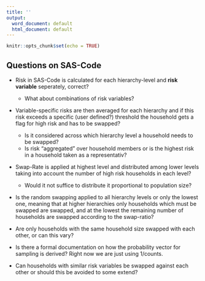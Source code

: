 ```yaml
---
title: ''
output:
  word_document: default
  html_document: default
---
```


```r
knitr::opts_chunk$set(echo = TRUE)
```

## Questions on SAS-Code

+ Risk in SAS-Code is calculated for each hierarchy-level and **risk variable** seperately, correct?
    + What about combinations of risk variables?

+ Variable-specific risks are then averaged for each hierarchy and if this risk exceeds a specific (user defined?) threshold the household gets a flag for high risk and has to be swapped?
    + Is it considered across which hierarchy level a household needs to be swapped?
    + Is risk "aggregated" over household members or is the highest risk in a household taken as a representativ? 

+ Swap-Rate is applied at highest level and distributed among lower levels taking into account the number of high risk households in each level?
    + Would it not suffice to distribute it proportional to population size?

+ Is the random swapping applied to all hierarchy levels or only the lowest one, meaning that at higher hierarchies only households which must be swapped are swapped, and at the lowest the remaining number of households are swapped according to the swap-ratio?

+ Are only households with the same household size swapped with each other, or can this vary?

+ Is there a formal documentation on how the probability vector for sampling is derived? Right now we are just using 1/counts.

+ Can households with similar risk variables be swapped against each other or should this be avoided to some extend?

